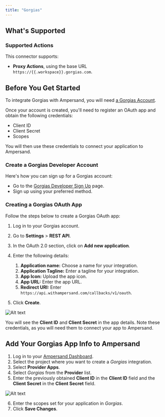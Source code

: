 ```yaml
---
title: "Gorgias"
---
```


## What's Supported

### Supported Actions
This connector supports:
* **Proxy Actions**, using the base URL `https://{{.workspace}}.gorgias.com`.

## Before You Get Started

To integrate Gorgias with Ampersand, you will need [a Gorgias Account](https://www.gorgias.com/).

Once your account is created, you'll need to register an OAuth app and obtain the following credentials:
* Client ID
* Client Secret
* Scopes

You will then use these credentials to connect your application to Ampersand.

### Create a Gorgias Developer Account

Here's how you can sign up for a Gorgias account:

* Go to the [Gorgias Developer Sign Up](https://partners.gorgias.com/login) page.
* Sign up using your preferred method.

### Creating a Gorgias OAuth App

Follow the steps below to create a Gorgias OAuth app:

1. Log in to your Gorgias account.
2. Go to **Settings** > **REST API**.
3. In the OAuth 2.0 section, click on **Add new application**.
4. Enter the following details:
   1. **Application name:** Choose a name for your integration.
   2. **Application Tagline:** Enter a tagline for your integration.
   3. **App Icon:** Upload the app icon. 
   4. **App URL:** Enter the app URL. 
   5. **Redirect URI:** Enter `https://api.withampersand.com/callbacks/v1/oauth`.

5. Click **Create**.

![Alt text](/images/provider-guides/gorgias1.gif)

You will see the **Client ID** and **Client Secret** in the app details. Note these credentials, as you will need them to connect your app to Ampersand.

## Add Your Gorgias App Info to Ampersand

1. Log in to your [Ampersand Dashboard](https://dashboard.withampersand.com).
2. Select the project where you want to create a *Gorgias* integration.
3. Select **Provider Apps**.
4. Select *Gorgias* from the **Provider** list.
5. Enter the previously obtained **Client ID** in the **Client ID** field and the **Client Secret** in the **Client Secret** field.

![Alt text](/images/provider-guides/gorgias.gif)

6. Enter the scopes set for your application in _Gorgias_.
7. Click **Save Changes**.